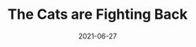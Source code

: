 ---
title: The Cats are Fighting Back
country: Greece
city: Athens
date: 2021-06-27
videoUrl: https://www.youtube.com/watch?v=DjxT7rSDWR8&pp=ygUKInZvcmlsbGFzIg%3D%3D
conference: City.js Athens
lang: en
---